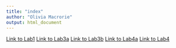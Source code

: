 ```yaml
---
title: "index"
author: "Olivia Macrorie"
output: html_document
---
```

[Link to Lab1 ](Lab1_redo.html)
[Link to Lab3a](Lab3a.html)
[Link to Lab3b](Lab3b.html)
[Link to Lab4a](Lab4a.html)
[Link to Lab4](Lab4.Rmd)

